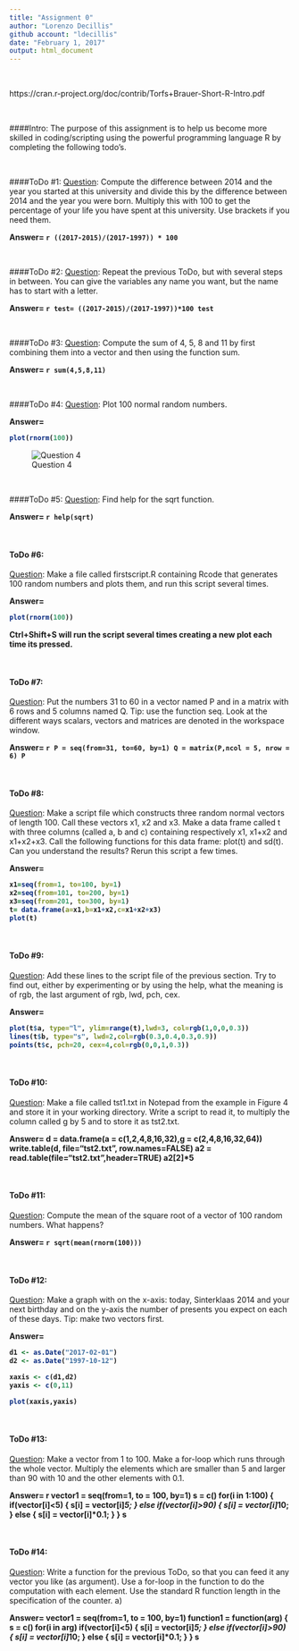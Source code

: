 ---
title: "Assignment 0"
author: "Lorenzo Decillis"
github account: "ldecillis"
date: "February 1, 2017"
output: html_document
---

<br>

https://cran.r-project.org/doc/contrib/Torfs+Brauer-Short-R-Intro.pdf

<br>

####Intro:
The purpose of this assignment is to help us become more skilled in coding/scripting using the powerful programming language R by completing the following todo's.

<br>

####ToDo #1:
<u>Question</u>: Compute the difference between 2014 and the
year you started at this university and divide
this by the difference between 2014 and the year
you were born. Multiply this with 100 to get
the percentage of your life you have spent at
this university. Use brackets if you need them.

<b>Answer=
`r ((2017-2015)/(2017-1997)) * 100`
</b>

<br>

####ToDo #2:
<u>Question</u>: Repeat the previous ToDo, but with several
steps in between. You can give the variables
any name you want, but the name has to start
with a letter.

<b>Answer=
`r test= ((2017-2015)/(2017-1997))*100
test`</b>

<br>

####ToDo #3:
<u>Question</u>: Compute the sum of 4, 5, 8 and 11 by first combining
them into a vector and then using the
function sum.

<b>Answer=
`r sum(4,5,8,11)`</b>

<br>

####ToDo #4:
<u>Question</u>: Plot 100 normal random numbers.

<b>Answer= 
```{r}
plot(rnorm(100))
``` 
</b>

![Question 4](/Assignment 0 Plot Pictures/Question 4.png)

<br>

####ToDo #5:
<u>Question</u>: Find help for the sqrt function.

<b>Answer=
`r help(sqrt)`</b>

<br>

#### ToDo #6:
<u>Question</u>: Make a file called firstscript.R containing Rcode
that generates 100 random numbers and
plots them, and run this script several times.

<b>Answer= 
```{r}
plot(rnorm(100))
```

Ctrl+Shift+S will run the script several times creating a new plot each time its pressed.</b>

<br>

#### ToDo #7:
<u>Question</u>: Put the numbers 31 to 60 in a vector named
P and in a matrix with 6 rows and 5 columns
named Q. Tip: use the function seq. Look at
the different ways scalars, vectors and matrices
are denoted in the workspace window.

<b>Answer=
`r P = seq(from=31, to=60, by=1)
Q = matrix(P,ncol = 5, nrow = 6)
P`</b>

<br>

#### ToDo #8:
<u>Question</u>: Make a script file which constructs three random
normal vectors of length 100. Call these
vectors x1, x2 and x3. Make a data frame called
t with three columns (called a, b and c) containing
respectively x1, x1+x2 and x1+x2+x3.
Call the following functions for this data frame:
plot(t) and sd(t). Can you understand the
results? Rerun this script a few times.

<b>Answer=
```{r}
x1=seq(from=1, to=100, by=1)
x2=seq(from=101, to=200, by=1)
x3=seq(from=201, to=300, by=1)
t= data.frame(a=x1,b=x1+x2,c=x1+x2+x3)
plot(t)
```
</b>

<br>

#### ToDo #9:
<u>Question</u>: Add these lines to the script file of the previous
section. Try to find out, either by experimenting
or by using the help, what the meaning is of
rgb, the last argument of rgb, lwd, pch, cex.

<b>Answer=
```{r}
plot(t$a, type="l", ylim=range(t),lwd=3, col=rgb(1,0,0,0.3))
lines(t$b, type="s", lwd=2,col=rgb(0.3,0.4,0.3,0.9))
points(t$c, pch=20, cex=4,col=rgb(0,0,1,0.3))
```
</b>

<br>

#### ToDo #10:
<u>Question</u>: Make a file called tst1.txt in Notepad from
the example in Figure 4 and store it in your
working directory. Write a script to read it, to
multiply the column called g by 5 and to store
it as tst2.txt.

<b>Answer=
d = data.frame(a = c(1,2,4,8,16,32),g = c(2,4,8,16,32,64))
write.table(d, file="tst2.txt", row.names=FALSE)
a2 = read.table(file="tst2.txt",header=TRUE)
a2[2]*5</b>

<br>

#### ToDo #11:
<u>Question</u>: Compute the mean of the square root of a vector
of 100 random numbers. What happens?

<b>Answer=
`r sqrt(mean(rnorm(100)))`</b>

<br>

#### ToDo #12:
<u>Question</u>: Make a graph with on the x-axis: today, Sinterklaas
2014 and your next birthday and on
the y-axis the number of presents you expect on
each of these days. Tip: make two vectors first.

<b>Answer=
```{r}
d1 <- as.Date("2017-02-01")
d2 <- as.Date("1997-10-12")

xaxis <- c(d1,d2)
yaxis <- c(0,11)

plot(xaxis,yaxis)
```
</b>

<br>

#### ToDo #13:
<u>Question</u>: Make a vector from 1 to 100. Make a for-loop
which runs through the whole vector. Multiply
the elements which are smaller than 5 and larger
than 90 with 10 and the other elements with 0.1.

<b>Answer=
r vector1 = seq(from=1, to = 100, by=1)
s = c()
for(i in 1:100)
{
  if(vector[i]<5)
  {
    s[i] = vector[i]*5;
  }
  else if(vector[i]>90)
  {
    s[i] = vector[i]*10;
  }
  else
  {
    s[i] = vector[i]*0.1;
  }
}
s
</b>

<br>

#### ToDo #14:
<u>Question</u>: Write a function for the previous ToDo, so
that you can feed it any vector you like
(as argument). Use a for-loop in the function
to do the computation with each element.
Use the standard R function length
in the specification of the counter. a)

<b>Answer=
vector1 = seq(from=1, to = 100, by=1)
function1 = function(arg)
{
s = c()
for(i in arg)
  if(vector[i]<5)
  {
    s[i] = vector[i]*5;
  }
  else if(vector[i]>90)
  {
    s[i] = vector[i]*10;
  }
  else
  {
    s[i] = vector[i]*0.1;
  }
}
s
</b> 

